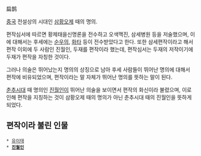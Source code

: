 扁鹊

[[중국]] 전설상의 시대인 [[삼황오제]] 때의 명의.

편작심서에 따르면 황제태을신명론을 전수하고 오색맥진, 삼세병원 등을 저술했으며, 이에 대해서는 후세에는 [[순우의]], [[화타]] 등이 전수받았다고 한다. 또한 삼세편작이라고 해서 편작 이외에 두 사람인 진월인, 두재를 편작이라 했는데, 편작심서는 두재의 저작이기에 두재가 편작을 자칭한 것이다.

그러나 의술은 뛰어났는지 명의의 상징으로 남아 후세 사람들이 뛰어난 명의에 대해서 편작에 비유되었으며, 편작이라는 말 자체가 뛰어난 명의를 뜻하는 말이 된다.

[[춘추시대]] 때 명의인 [[진월인]]이 뛰어난 의술을 보이면서 편작의 화신이라 불렸으며, 이로 인해 편작을 지칭하는 것이 삼황오제 때의 명의가 아닌 춘추시대 때의 진월인을 뜻하게 되었다.

== 편작이라 불린 인물 ==
 * [[유이태]]
 * '''[[진월인]]'''
